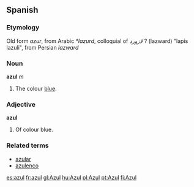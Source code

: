 ==Spanish==
===Etymology===
Old form ''azur'', from Arabic ''*lazurd'', colloquial of ''لازورد'' ? (lazward) "lapis lazuli", from Persian ''lazward''
===Noun===
'''azul''' ''m''

# The colour [[blue]].

===Adjective===
'''azul'''

# Of colour blue.

===Related terms===
*[[azular]]
*[[azulenco]]

[[es:azul]]
[[fr:azul]]
[[gl:Azul]]
[[hu:Azul]]
[[pl:Azul]]
[[pt:Azul]]
[[fi:Azul]]